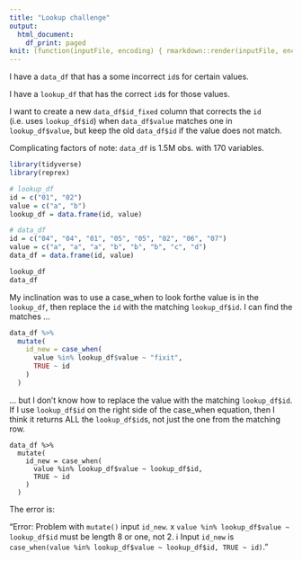 ```yaml
---
title: "Lookup challenge"
output:
  html_document:
    df_print: paged
knit: (function(inputFile, encoding) { rmarkdown::render(inputFile, encoding = encoding, output_dir = "docs") })
---
```



I have a `data_df` that has a some incorrect `id`s for certain values.

I have a `lookup_df` that has the correct `id`s for those values.

I want to create a new `data_df$id_fixed` column that corrects the `id` (i.e. uses `lookup_df$id`) when `data_df$value` matches one in `lookup_df$value`, but keep the old `data_df$id` if the value does not match.

Complicating factors of note: `data_df` is 1.5M obs. with 170 variables.

```r
library(tidyverse)
library(reprex)
```

```r
# lookup_df
id = c("01", "02")
value = c("a", "b")
lookup_df = data.frame(id, value)

# data_df
id = c("04", "04", "01", "05", "05", "02", "06", "07")
value = c("a", "a", "a", "b", "b", "b", "c", "d")
data_df = data.frame(id, value)
```

```r
lookup_df
data_df
```

My inclination was to use a case_when to look forthe value is in the `lookup_df`, then replace the `id` with the matching `lookup_df$id`. I can find the matches ...

```r
data_df %>%   
  mutate(
    id_new = case_when(
      value %in% lookup_df$value ~ "fixit",
      TRUE ~ id
    )
  )
```

... but I don't know how to replace the value with the matching `lookup_df$id`. If I use `lookup_df$id` on the right side of the case_when equation, then I think it returns ALL the `lookup_df$id`s, not just the one from the matching row.

```text
data_df %>%   
  mutate(
    id_new = case_when(
      value %in% lookup_df$value ~ lookup_df$id,
      TRUE ~ id
    )
  )
```

The error is:

"Error: Problem with `mutate()` input `id_new`. x `value %in% lookup_df$value ~ lookup_df$id` must be length 8 or one, not 2. ℹ Input `id_new` is `case_when(value %in% lookup_df$value ~ lookup_df$id, TRUE ~ id)`."

